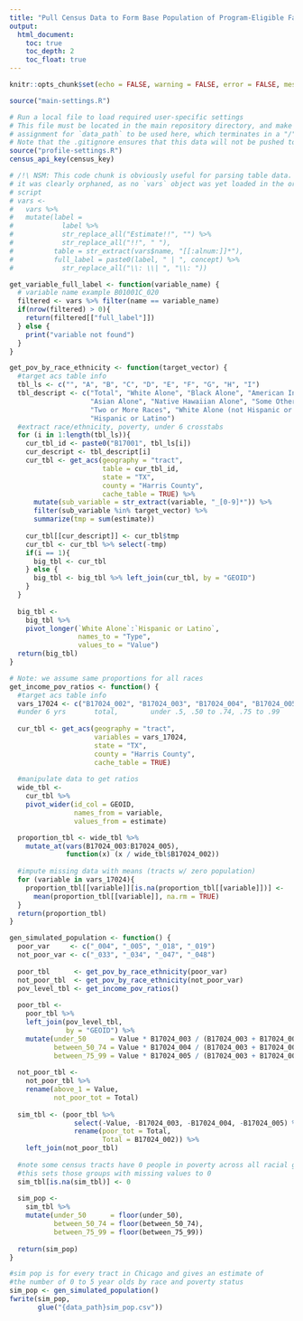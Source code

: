 ```yaml
---
title: "Pull Census Data to Form Base Population of Program-Eligible Families"
output:
  html_document:
    toc: true
    toc_depth: 2
    toc_float: true
---
```



```r
knitr::opts_chunk$set(echo = FALSE, warning = FALSE, error = FALSE, message = FALSE, cache = FALSE)

source("main-settings.R")

# Run a local file to load required user-specific settings
# This file must be located in the main repository directory, and make an 
# assignment for `data_path` to be used here, which terminates in a "/".
# Note that the .gitignore ensures that this data will not be pushed to remote.
source("profile-settings.R")
census_api_key(census_key)
```


```r
# /!\ NSM: This code chunk is obviously useful for parsing table data. However,
# it was clearly orphaned, as no `vars` object was yet loaded in the original
# script
# vars <- 
#   vars %>% 
#   mutate(label = 
#            label %>% 
#            str_replace_all("Estimate!!", "") %>% 
#            str_replace_all("!!", " "),
#          table = str_extract(vars$name, "[[:alnum:]]*"),
#          full_label = paste0(label, " | ", concept) %>% 
#            str_replace_all("\\: \\| ", "\\: "))

get_variable_full_label <- function(variable_name) {
  # variable name example B01001C_020
  filtered <- vars %>% filter(name == variable_name)
  if(nrow(filtered) > 0){
    return(filtered[["full_label"]])
  } else {
    print("variable not found")
  }
}
```

```r
get_pov_by_race_ethnicity <- function(target_vector) {
  #target acs table info
  tbl_ls <- c("", "A", "B", "C", "D", "E", "F", "G", "H", "I")
  tbl_descript <- c("Total", "White Alone", "Black Alone", "American Indian Alone",
                    "Asian Alone", "Native Hawaiian Alone", "Some Other Race Alone",
                    "Two or More Races", "White Alone (not Hispanic or Latino)",
                    "Hispanic or Latino")
  #extract race/ethnicity, poverty, under 6 crosstabs
  for (i in 1:length(tbl_ls)){
    cur_tbl_id <- paste0("B17001", tbl_ls[i])
    cur_descript <- tbl_descript[i]
    cur_tbl <- get_acs(geography = "tract",
                       table = cur_tbl_id,
                       state = "TX",
                       county = "Harris County",
                       cache_table = TRUE) %>% 
      mutate(sub_variable = str_extract(variable, "_[0-9]*")) %>% 
      filter(sub_variable %in% target_vector) %>% 
      summarize(tmp = sum(estimate))
    
    cur_tbl[[cur_descript]] <- cur_tbl$tmp
    cur_tbl <- cur_tbl %>% select(-tmp)
    if(i == 1){
      big_tbl <- cur_tbl
    } else {
      big_tbl <- big_tbl %>% left_join(cur_tbl, by = "GEOID")
    }
  }
  
  big_tbl <- 
    big_tbl %>% 
    pivot_longer(`White Alone`:`Hispanic or Latino`,
                 names_to = "Type", 
                 values_to = "Value")
  return(big_tbl)
}
```


```r
# Note: we assume same proportions for all races
get_income_pov_ratios <- function() {
  #target acs table info
  vars_17024 <- c("B17024_002", "B17024_003", "B17024_004", "B17024_005") 
  #under 6 yrs       total,        under .5, .50 to .74, .75 to .99
  
  cur_tbl <- get_acs(geography = "tract",
                     variables = vars_17024,
                     state = "TX",
                     county = "Harris County",
                     cache_table = TRUE)
  
  #manipulate data to get ratios
  wide_tbl <- 
    cur_tbl %>% 
    pivot_wider(id_col = GEOID, 
                names_from = variable, 
                values_from = estimate)

  proportion_tbl <- wide_tbl %>% 
    mutate_at(vars(B17024_003:B17024_005), 
              function(x) (x / wide_tbl$B17024_002))
  
  #impute missing data with means (tracts w/ zero population)
  for (variable in vars_17024){
    proportion_tbl[[variable]][is.na(proportion_tbl[[variable]])] <- 
      mean(proportion_tbl[[variable]], na.rm = TRUE)
  }
  return(proportion_tbl)
}
```

```r

gen_simulated_population <- function() {
  poor_var     <- c("_004", "_005", "_018", "_019")
  not_poor_var <- c("_033", "_034", "_047", "_048")
  
  poor_tbl      <- get_pov_by_race_ethnicity(poor_var) 
  not_poor_tbl  <- get_pov_by_race_ethnicity(not_poor_var) 
  pov_level_tbl <- get_income_pov_ratios()
  
  poor_tbl <-
    poor_tbl %>% 
    left_join(pov_level_tbl,
              by = "GEOID") %>% 
    mutate(under_50      = Value * B17024_003 / (B17024_003 + B17024_004 + B17024_005),
           between_50_74 = Value * B17024_004 / (B17024_003 + B17024_004 + B17024_005),
           between_75_99 = Value * B17024_005 / (B17024_003 + B17024_004 + B17024_005))
  
  not_poor_tbl <- 
    not_poor_tbl %>% 
    rename(above_1 = Value, 
           not_poor_tot = Total)
  
  sim_tbl <- (poor_tbl %>% 
                select(-Value, -B17024_003, -B17024_004, -B17024_005) %>% 
                rename(poor_tot = Total, 
                       Total = B17024_002)) %>% 
    left_join(not_poor_tbl)
  
  #note some census tracts have 0 people in poverty across all racial groups, such as 17031010400
  #this sets those groups with missing values to 0
  sim_tbl[is.na(sim_tbl)] <- 0
  
  sim_pop <-
    sim_tbl %>% 
    mutate(under_50      = floor(under_50),
           between_50_74 = floor(between_50_74),
           between_75_99 = floor(between_75_99))
  
  return(sim_pop)
}
```

```r
#sim pop is for every tract in Chicago and gives an estimate of 
#the number of 0 to 5 year olds by race and poverty status
sim_pop <- gen_simulated_population()
fwrite(sim_pop,
       glue("{data_path}sim_pop.csv"))
```


